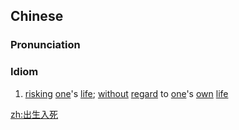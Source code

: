 ==Chinese==
{{zh-forms|type=211}}

===Pronunciation===
{{zh-pron
|m=chūshēngrùsǐ
|c=ceot1 sang1 jap6 sei2,ceot1 saang1 jap6 sei2
|cat=cy
}}

===Idiom===
{{zh-idiom}}

# {{lb|zh|literary}} [[risking]] [[one]]'s [[life]]; [[without]] [[regard]] to [[one]]'s [[own]] [[life]]

[[zh:出生入死]]